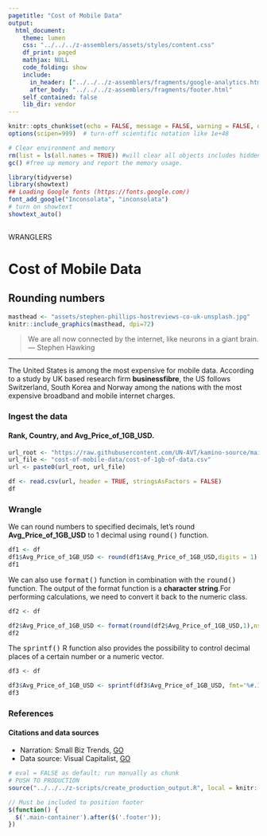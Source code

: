 ```yaml
---
pagetitle: "Cost of Mobile Data"
output:
  html_document:
    theme: lumen
    css: "../../../z-assemblers/assets/styles/content.css"
    df_print: paged
    mathjax: NULL
    code_folding: show
    include:
      in_header: ["../../../z-assemblers/fragments/google-analytics.html", "../../../z-assemblers/fragments/header.html"]
      after_body: "../../../z-assemblers/fragments/footer.html"
    self_contained: false
    lib_dir: vendor
---
```


```r

knitr::opts_chunk$set(echo = FALSE, message = FALSE, warning = FALSE, dev = "svg" )
options(scipen=999)  # turn-off scientific notation like 1e+48

# Clear environment and memory
rm(list = ls(all.names = TRUE)) #will clear all objects includes hidden objects.
gc() #free up memory and report the memory usage.

library(tidyverse)
library(showtext)
## Loading Google fonts (https://fonts.google.com/)
font_add_google("Inconsolata", "inconsolata")
# turn on showtext
showtext_auto()
 
```

<div class="activity">
WRANGLERS  
</div>

# Cost of Mobile Data
## Rounding numbers

```r

masthead <- "assets/stephen-phillips-hostreviews-co-uk-unsplash.jpg"
knitr::include_graphics(masthead, dpi=72)

```

> We are all now connected by the internet, like neurons in a giant brain.\
--- Stephen Hawking\

***


The United States is among the most expensive for mobile data. According to a study by UK based research firm __businessfibre__, the US follows Switzerland, South Korea and Norway among the nations with the most expensive broadband and mobile internet charges.


### Ingest the data
#### Rank, Country, and Avg_Price_of_1GB_USD.

```r


url_root <- "https://raw.githubusercontent.com/UN-AVT/kamino-source/main/sources/0-shared/data/"
url_file <- "cost-of-mobile-data/cost-of-1gb-of-data.csv"
url <- paste0(url_root, url_file)

df <- read.csv(url, header = TRUE, stringsAsFactors = FALSE)
df

```


### Wrangle
We can round numbers to specified decimals, let's round __Avg_Price_of_1GB_USD__ to 1 decimal using <kbd>round()</kbd> function.

```r

df1 <- df
df1$Avg_Price_of_1GB_USD <- round(df1$Avg_Price_of_1GB_USD,digits = 1)
df1

```


We can also use <kbd>format()</kbd> function in combination with the <kbd>round()</kbd> function. The output of the format function is a __character string__.For performing calculations, we need to convert it back to the numeric class. 


```r

df2 <- df 

df2$Avg_Price_of_1GB_USD <- format(round(df2$Avg_Price_of_1GB_USD,1),nsmall = 1)
df2

```

The <kbd>sprintf()</kbd> R function also provides the possibility to control decimal places of a certain number or a numeric vector.


```r

df3 <- df

df3$Avg_Price_of_1GB_USD <- sprintf(df3$Avg_Price_of_1GB_USD, fmt='%#.1f')
df3

```


### References
#### Citations and data sources

* Narration: Small Biz Trends, [GO](https://smallbiztrends.com/2020/05/mobile-data-in-the-us-is-4th-most-expensive-in-the-world.html){target="_blank"}
* Data source: Visual Capitalist, [GO](https://www.visualcapitalist.com/cost-of-mobile-data-worldwide/){target="_blank"}


```r

# eval = FALSE as default; run manually as chunk
# PUSH TO PRODUCTION
source("../../../z-scripts/create_production_output.R", local = knitr::knit_global())

```


```js

// Must be included to position footer
$(function() {
  $('.main-container').after($('.footer'));
})

```







